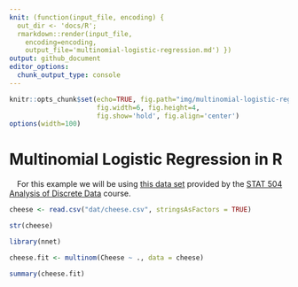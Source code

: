```yaml
---
knit: (function(input_file, encoding) {
  out_dir <- 'docs/R';
  rmarkdown::render(input_file,
    encoding=encoding,
    output_file='multinomial-logistic-regression.md') })
output: github_document
editor_options:
  chunk_output_type: console
---
```

  
```r
knitr::opts_chunk$set(echo=TRUE, fig.path="img/multinomial-logistic-regression/",
                      fig.width=6, fig.height=4,
                      fig.show='hold', fig.align='center')
options(width=100)
```

# Multinomial Logistic Regression in R

&emsp;For this example we will be using [this data set](https://github.com/tylerbg/DLC_stat_resources/tree/master/docs/R/dat/cheese.csv) provided by the [STAT 504 Analysis of Discrete Data](https://online.stat.psu.edu/stat504/lesson/8/8.1) course.

```r
cheese <- read.csv("dat/cheese.csv", stringsAsFactors = TRUE)

str(cheese)
```

```r
library(nnet)

cheese.fit <- multinom(Cheese ~ ., data = cheese)

summary(cheese.fit)
```

